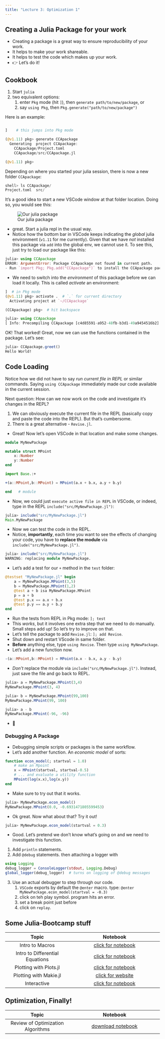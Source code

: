 ```yaml
---
title: "Lecture 3: Optimization 1"
---
```



## Creating a Julia Package for your work

* Creating a package is a great way to ensure reproducibility of your work.
* It helps to make your work shareable.
* It helps to test the code which makes up your work.
* 👉 Let's do it!

## Cookbook

1. Start `julia`
2. two equivalent options:
   1. enter `Pkg` mode (hit `]`), then `generate path/to/new/package`, or
   2. say `using Pkg`, then `Pkg.generate("path/to/new/package")`

Here is an example:

```julia

]    # this jumps into Pkg mode

(@v1.11) pkg> generate CCApackage
  Generating  project CCApackage:
    CCApackage/Project.toml
    CCApackage/src/CCApackage.jl

(@v1.11) pkg> 

```

Depending on where you started your julia session, there is now a new folder `CCApackage`:

```julia
shell> ls CCApackage/
Project.toml  src/
```

It's a good idea to start a new VSCode window at that folder location. Doing so, you would see this:

![Our julia package](images/cca-package.png)

* great. Start a julia repl in the usual way. 
* Notice how the bottom bar in VSCode keeps indicating the *global* julia environment (`v1.11` for me currently). Given that we have *not* installed this package via `add` into the global env, we cannot use it. To see this, just try to load our package like this:

```julia
julia> using CCApackage
ERROR: ArgumentError: Package CCApackage not found in current path.
- Run `import Pkg; Pkg.add("CCApackage")` to install the CCApackage package.
```

* We need to switch into the *environment* of this package before we can load it locally. This is called *activate* an environment:

```julia
]  # in Pkg mode
(@v1.11) pkg> activate .  # `.` for current directory
  Activating project at `~/CCApackage`

(CCApackage) pkg>  # hit backspace

julia> using CCApackage
[ Info: Precompiling CCApackage [c4d85591-a952-48fb-b3d1-49a9454516b2] 

```

OK! That worked! Great, now we can use the functions contained in the package. Let's see:

```julia
julia> CCApackage.greet()
Hello World!
```

::: {.callout-note}
# Code Loading

Notice how we did not have to say *run current file in REPL* or similar commands. Saying `using CCApackage` immediately made our code available in the current session.
:::

Next question: How can we now work on the code and investigate it's changes in the REPL? 

1. We can obviously execute the current file in the REPL (basically copy and paste the code into the REPL). But that's cumbersome.
2. There is a great alternative - `Revise.jl`.



* Great! Now let's open VSCode in that location and make some changes.

```julia
module MyNewPackage

mutable struct MPoint
    x::Number
    y::Number
end

import Base.:+

+(a::MPoint,b::MPoint) = MPoint(a.x + b.x, a.y + b.y)

end   # module
```

* Now, we could just `execute active file in REPL` in VSCode, or indeed, type in the REPL `include("src/MyNewPackage.jl")`:

```julia
julia> include("src/MyNewPackage.jl")
Main.MyNewPackage
```

* Now we can test the code in the REPL. 
* Notice, **importantly**, each time you want to see the effects of changing your code, you have to **replace the module** via `include("src/MyNewPackage.jl")`.

```julia
julia> include("src/MyNewPackage.jl")
WARNING: replacing module MyNewPackage.
```

* Let's add a test for our `+` method in the `test` folder:

```julia
@testset "MyNewPackage.jl" begin
    a = MyNewPackage.MPoint(3,5)
    b = MyNewPackage.MPoint(1,2)
    @test a + b isa MyNewPackage.MPoint
    p = a + b
    @test p.x == a.x + b.x
    @test p.y == a.y + b.y
end
```

* Run the tests from REPL in Pkg mode: `]; test`
* This *works*, but it involves one extra step that we need to do manually. Small steps add up! So let's try to improve on that.
* Let's tell the package to add `Revise.jl`: `]; add Revise`. 
* Shut down and restart VScode in same folder.
* **Before** anything else, type `using Revise`. Then type `using MyNewPackage`.
* Let's add a new function now. 

```julia
-(a::MPoint,b::MPoint) = MPoint(a.x - b.x, a.y - b.y)
```

* *Don't* replace the module via `include("src/MyNewPackage.jl")`. Instead, just save the file and go back to REPL.
  
```julia
julia> a = MyNewPackage.MPoint(3,4)
MyNewPackage.MPoint(3, 4)

julia> b = MyNewPackage.MPoint(99,100)
MyNewPackage.MPoint(99, 100)

julia> a - b
MyNewPackage.MPoint(-96, -96)
```

* 🎉

### Debugging A Package

* Debugging simple scripts or packages is the same workflow. 
* Let's add another function. An _economic model_ of sorts:

```julia
function econ_model(; startval = 1.0)
    # make an Mpoint
    x = MPoint(startval, startval-0.5)
    # ... and evaluate a utility function
    MPoint(log(x.x),log(x.y))
end
```

* Make sure to try out that it works.

```julia
julia> MyNewPackage.econ_model()
MyNewPackage.MPoint(0.0, -0.6931471805599453)
```

* Ok great. Now what about that? Try it out!

```julia
julia> MyNewPackage.econ_model(startval = 0.3)
```

* Good. Let's pretend we don't know what's going on and we need to investigate this function.

1. Add `println` statements.
2. Add `@debug` statements. then attaching a logger with 

```julia
using Logging
debug_logger = ConsoleLogger(stdout, Logging.Debug)
global_logger(debug_logger)  # turns on logging of @debug messages
```

3. Use an actual debugger to step through our code.
   1. `VSCode` exports by default the `@enter` macro. type: `@enter MyNewPackage.econ_model(startval = -0.3)`
   2. click on teh play symbol. program hits an error. 
   3. set a break point just before
   4. click on `replay`.




## Some Julia-Bootcamp stuff

Topic | Notebook
:-----: | :--------:
Intro to Macros | [click for notebook](https://floswald.github.io/julia-bootcamp/10-intro-to-macros.html)
Intro to Differential Equations | [click for notebook](https://floswald.github.io/julia-bootcamp/08-popgrowth.html)
Plotting with Plots.jl | [click for notebook](https://floswald.github.io/julia-bootcamp/06-plotting.html)
Plotting with Makie.jl | [click for website](plotting.qmd)
Interactive | [click for notebook](https://floswald.github.io/julia-bootcamp/07-interactive.html)



## Optimization, Finally!

Topic | Notebook
:-----: | :--------:
Review of Optimization Algorithms | [download notebook](https://raw.githubusercontent.com/floswald/CompEcon/refs/heads/main/notebooks/week3/optimization1.jl)
